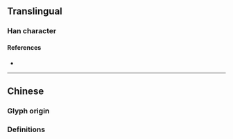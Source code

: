 {{also|斕}}
{{character info/new}}
==Translingual==

===Han character===
{{Han char|rn=67|rad=文|as=12|sn=16|four=|canj=YKLSW|ids=⿰文阑}}

====References====
* {{Han ref|kx=0477.201|dkj=13486|hdz=32171.040|uh=6593|ud=26003}}

----

==Chinese==

===Glyph origin===
{{Han simp|斕|f=門|t=门}}

===Definitions===
{{zh-see|斕}}